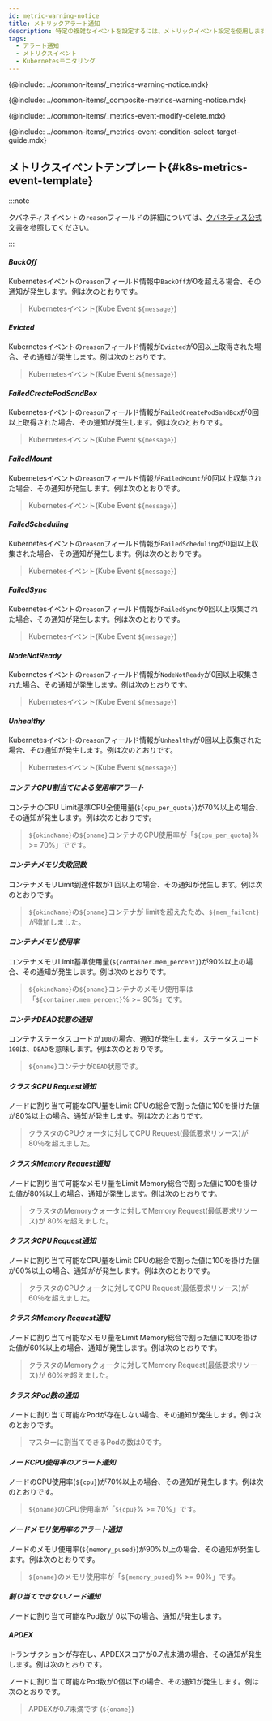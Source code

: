 ```yaml
---
id: metric-warning-notice
title: メトリックアラート通知
description: 特定の複雑なイベントを設定するには、メトリックイベント設定を使用します。
tags:
  - アラート通知
  - メトリクスイベント
  - Kubernetesモニタリング
---
```


{@include: ../common-items/_metrics-warning-notice.mdx}  

{@include: ../common-items/_composite-metrics-warning-notice.mdx} 

{@include: ../common-items/_metrics-event-modify-delete.mdx}

{@include: ../common-items/_metrics-event-condition-select-target-guide.mdx}

## メトリクスイベントテンプレート{#k8s-metrics-event-template}

:::note 

クバネティスイベントの`reason`フィールドの詳細については、[クバネティス公式文書](https://github.com/kubernetes/kubernetes/blob/master/pkg/kubelet/events/event.go#L27)を参照してください。 

:::

#### **_BackOff_**

Kubernetesイベントの`reason`フィールド情報中`BackOff`が0を超える場合、その通知が発生します。<Cmdname sid="message" className="uitext" />例は次のとおりです。 

> Kubernetesイベント(Kube Event `${message}`)

#### **_Evicted_**

Kubernetesイベントの`reason`フィールド情報が`Evicted`が0回以上取得された場合、その通知が発生します。<Cmdname sid="message" className="uitext" />例は次のとおりです。

> Kubernetesイベント(Kube Event `${message}`)

#### **_FailedCreatePodSandBox_**

Kubernetesイベントの`reason`フィールド情報が`FailedCreatePodSandBox`が0回以上取得された場合、その通知が発生します。<Cmdname sid="message" className="uitext" />例は次のとおりです。

> Kubernetesイベント(Kube Event `${message}`)

#### **_FailedMount_**

Kubernetesイベントの`reason`フィールド情報が`FailedMount`が0回以上収集された場合、その通知が発生します。<Cmdname sid="message" className="uitext" />例は次のとおりです。

> Kubernetesイベント(Kube Event `${message}`)

#### **_FailedScheduling_**

Kubernetesイベントの`reason`フィールド情報が`FailedScheduling`が0回以上収集された場合、その通知が発生します。<Cmdname sid="message" className="uitext" />例は次のとおりです。

> Kubernetesイベント(Kube Event `${message}`)

#### **_FailedSync_**

Kubernetesイベントの`reason`フィールド情報が`FailedSync`が0回以上収集された場合、その通知が発生します。<Cmdname sid="message" className="uitext" />例は次のとおりです。

> Kubernetesイベント(Kube Event `${message}`)

#### **_NodeNotReady_**

Kubernetesイベントの`reason`フィールド情報が`NodeNotReady`が0回以上収集された場合、その通知が発生します。<Cmdname sid="message" className="uitext" />例は次のとおりです。

> Kubernetesイベント(Kube Event `${message}`)

#### **_Unhealthy_**

Kubernetesイベントの`reason`フィールド情報が`Unhealthy`が0回以上収集された場合、その通知が発生します。<Cmdname sid="message" className="uitext" />例は次のとおりです。

> Kubernetesイベント(Kube Event `${message}`)

#### **_コンテナCPU割当てによる使用率アラート_**

コンテナのCPU Limit基準CPU全使用量(`${cpu_per_quota}`)が70%以上の場合、その通知が発生します。<Cmdname sid="message" className="uitext" />例は次のとおりです。

> `${okindName}`の`${oname}`コンテナのCPU使用率が「`${cpu_per_quota}`% >= 70%」でです。

#### **_コンテナメモリ失敗回数_**

コンテナメモリLimit到達件数が1 回以上の場合、その通知が発生します。<Cmdname sid="message" className="uitext" />例は次のとおりです。

> `${okindName}`の`${oname}`コンテナが limitを超えたため、`${mem_failcnt}`が増加しました。

#### **_コンテナメモリ使用率_**

コンテナメモリLimit基準使用量(`${container.mem_percent}`)が90%以上の場合、その通知が発生します。<Cmdname sid="message" className="uitext" />例は次のとおりです。

> `${okindName}`の`${oname}`コンテナのメモリ使用率は「`${container.mem_percent}`% >= 90%」です。

#### **_コンテナDEAD状態の通知_**

コンテナステータスコードが`100`の場合、通知が発生します。ステータスコード`100`は、`DEAD`を意味します。<Cmdname sid="message" className="uitext" />例は次のとおりです。

> `${oname}`コンテナが`DEAD`状態です。

#### **_クラスタCPU Request通知_**

ノードに割り当て可能なCPU量をLimit CPUの総合で割った値に100を掛けた値が80%以上の場合、通知が発生します。<Cmdname sid="message" className="uitext" />例は次のとおりです。

> クラスタのCPUクォータに対してCPU Request(最低要求リソース)が80％を超えました。

#### **_クラスタMemory Request通知_**

ノードに割り当て可能なメモリ量をLimit Memory総合で割った値に100を掛けた値が80%以上の場合、通知が発生します。<Cmdname sid="message" className="uitext" />例は次のとおりです。

> クラスタのMemoryクォータに対してMemory Request(最低要求リソース)が 80%を超えました。

#### **_クラスタCPU Request通知_**

ノードに割り当て可能なCPU量をLimit CPUの総合で割った値に100を掛けた値が60%以上の場合、通知がが発生します。<Cmdname sid="message" className="uitext" />例は次のとおりです。

> クラスタのCPUクォータに対してCPU Request(最低要求リソース)が60％を超えました。

#### **_クラスタMemory Request通知_**

ノードに割り当て可能なメモリ量をLimit Memory総合で割った値に100を掛けた値が60%以上の場合、通知が発生します。<Cmdname sid="message" className="uitext" />例は次のとおりです。

> クラスタのMemoryクォータに対してMemory Request(最低要求リソース)が 60%を超えました。

#### **_クラスタPod数の通知_**

ノードに割り当て可能なPodが存在しない場合、その通知が発生します。<Cmdname sid="message" className="uitext" />例は次のとおりです。

> マスターに割当てできるPodの数は0です。

#### **_ノードCPU使用率のアラート通知_**

ノードのCPU使用率(`${cpu}`)が70%以上の場合、その通知が発生します。<Cmdname sid="message" className="uitext" />例は次のとおりです。

> `${oname}`のCPU使用率が「`${cpu}`% >= 70%」です。

#### **_ノードメモリ使用率のアラート通知_**

ノードのメモリ使用率(`${memory_pused}`)が90%以上の場合、その通知が発生します。<Cmdname sid="message" className="uitext" />例は次のとおりです。

> `${oname}`のメモリ使用率が「`${memory_pused}`% >= 90%」です。

#### **_割り当てできないノード通知_**

ノードに割り当て可能なPod数が 0以下の場合、通知が発生します。 

#### **_APDEX_**

トランザクションが存在し、APDEXスコアが0.7点未満の場合、その通知が発生します。<Cmdname sid="message" className="uitext" />例は次のとおりです。

ノードに割り当て可能なPod数が0個以下の場合、その通知が発生します。<Cmdname sid="message" className="uitext" />例は次のとおりです。

> APDEXが0.7未満です (`${oname}`)
